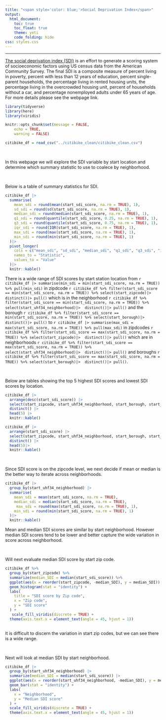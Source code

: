```yaml
---
title: "<span style='color: blue;'>Social Deprivation Index</span>"
output: 
  html_document:
    toc: true
    toc_float: true
    theme: yeti
    code_folding: hide
css: styles.css
---
```

<style>
  h1 {
     font-weight: bold;
  }
</style>

------------------------------------------------------------------------

[The social deprivation index (SDI)](https://www.graham-center.org/maps-data-tools/social-deprivation-index.html) is an effort to generate a scoring system of socioeconomic factors using US census data from the American Community Survey. The final SDI is a composite measure of percent living in poverty, percent with less than 12 years of education, percent single-parent households, the percentage living in rented housing units, the percentage living in the overcrowded housing unit, percent of households without a car, and percentage nonemployed adults under 65 years of age. For more details please see the webpage link.

```r
library(tidyverse)
library(here)
library(viridis)

knitr::opts_chunk$set(message = FALSE,
	echo = TRUE,
	warning = FALSE)
```

```r
citibike_df = read_csv("../citibike_clean/citibike_clean.csv")
```

  &nbsp;
  
In this webpage we will explore the SDI variable by start location and determine which summary statistic to use to coalece by neighborhood.

 &nbsp;
  
Below is a table of summary statistics for SDI. 
```r
citibike_df |>
  summarise(
    mean_sdi = round(mean(start_sdi_score, na.rm = TRUE), 1),
    sd_sdi = round(sd(start_sdi_score, na.rm = TRUE), 1),
    median_sdi = round(median(start_sdi_score, na.rm = TRUE), 1),
    q1_sdi = round(quantile(start_sdi_score, 0.25, na.rm = TRUE), 1),
    q3_sdi = round(quantile(start_sdi_score, 0.75, na.rm = TRUE), 1),
    iqr_sdi = round(IQR(start_sdi_score, na.rm = TRUE), 1),
    max_sdi = round(max(start_sdi_score, na.rm = TRUE), 1),
    min_sdi = round(min(start_sdi_score, na.rm = TRUE), 1)
  )|>
  pivot_longer(
    cols = c("mean_sdi", "sd_sdi", "median_sdi", "q1_sdi", "q3_sdi", "iqr_sdi", "max_sdi", "min_sdi"),
    names_to = "Statistic",
    values_to = "Value"
  )|>
  knitr::kable()
```

There is a wide range of SDI scores by start station location from `r citibike_df |> summarise(min_sdi = min(start_sdi_score, na.rm = TRUE)) %>% pull(min_sdi)` in zipdcode `r citibike_df %>% filter(start_sdi_score == min(start_sdi_score, na.rm = TRUE)) %>% select(start_zipcode)|>  distinct()|> pull()` which is in the neighborhood `r citibike_df %>% filter(start_sdi_score == min(start_sdi_score, na.rm = TRUE)) %>% select(start_uhf34_neighborhood)|>  distinct()|> pull()` and the borough `r citibike_df %>% filter(start_sdi_score == min(start_sdi_score, na.rm = TRUE)) %>% select(start_borough)|>  distinct()|> pull()` to  `r citibike_df |> summarise(max_sdi = max(start_sdi_score, na.rm = TRUE)) %>% pull(max_sdi)` in zipdcodes `r citibike_df %>% filter(start_sdi_score == max(start_sdi_score, na.rm = TRUE)) %>% select(start_zipcode)|>  distinct()|> pull()` which are in neighborhoods `r citibike_df %>% filter(start_sdi_score == max(start_sdi_score, na.rm = TRUE)) %>% select(start_uhf34_neighborhood)|>  distinct()|> pull()` and boroughs `r citibike_df %>% filter(start_sdi_score == max(start_sdi_score, na.rm = TRUE)) %>% select(start_borough)|>  distinct()|> pull()`.

  &nbsp;

Below are tables showing the top 5 highest SDI scores and lowest SDI scores by location.


```r
citibike_df |>
  arrange(desc(start_sdi_score)) |>
  select(start_zipcode, start_uhf34_neighborhood, start_borough, start_sdi_score)|>
  distinct() |>
  head(5) |>
  knitr::kable()
```

```r
citibike_df |>
  arrange(start_sdi_score) |>
  select(start_zipcode, start_uhf34_neighborhood, start_borough, start_sdi_score)|>
  distinct() |>
  head(5)|>
  knitr::kable()
```

  &nbsp;

Since SDI score is on the zipcode level, we next decide if mean or median is the better way to iterate across neighborhoods.

```r
citibike_df |>
  group_by(start_uhf34_neighborhood) |>
  summarise(
    mean_sdi = mean(start_sdi_score, na.rm = TRUE),
    median_sdi = median(start_sdi_score, na.rm = TRUE),
     max_sdi = round(max(start_sdi_score, na.rm = TRUE), 1),
    min_sdi = round(min(start_sdi_score, na.rm = TRUE), 1)
  )|>
  knitr::kable()
```

Mean and median SDI scores are similar by start neighborhood. However median SDI scores tend to be lower and better capture the wide variation in score across neighborhood.

  &nbsp;
  
Will next evaluate median SDI score by start zip code.

```r
citibike_df %>% 
  group_by(start_zipcode) %>%
  summarize(median_SDI = median(start_sdi_score)) %>%
  ggplot(aes(x = reorder(start_zipcode, -median_SDI), y = median_SDI)) +
  geom_histogram(stat = "identity") + 
  labs(
    title = "SDI score by Zip code",
    x = "Zip code",
    y = "SDI score"
  ) + 
   scale_fill_viridis(discrete = TRUE) +
  theme(axis.text.x = element_text(angle = 45, hjust = 1))
 
```

It is difficult to discern the variation in start zip codes, but we can see there is a wide range.

  &nbsp;

Next will look at median SDI by start neighborhood.

```r
citibike_df |>
  group_by(start_uhf34_neighborhood) |>
  summarize(median_SDI = median(start_sdi_score)) |>
  ggplot(aes(x = reorder(start_uhf34_neighborhood, -median_SDI), y = median_SDI)) +
  geom_bar(stat = "identity") + 
  labs(
    x = "Neighborhood",
    y = "Median SDI score"
  ) + 
  scale_fill_viridis(discrete = TRUE) +
  theme(axis.text.x = element_text(angle = 45, hjust = 1))

```
